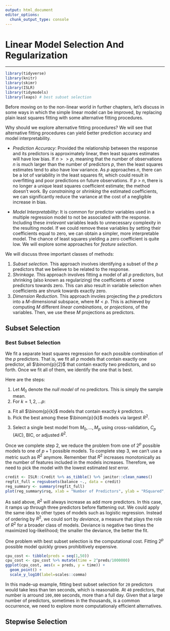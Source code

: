 ```yaml
---
output: html_document
editor_options: 
  chunk_output_type: console
---
```


# Linear Model Selection And Regularization

-----

```r
library(tidyverse)
library(knitr)
library(skimr)
library(ISLR)
library(tidymodels)
library(leaps) # best subset selection
```

Before moving on to the non-linear world in further chapters, let's discuss in some ways in which the simple linear model can be improved, by replacing plain least squares fitting with some alternative fitting procedures.

Why should we explore alternative fitting procedures? We will see that alternative fitting procedures can yield better prediction accuracy and model interpretability.

* *Prediction Accuracy*: Provided the relationship between the response and its predictors is approximately linear, then least squares estimates will have low bias. If $n >> p$, meaning that the number of observations $n$ is much larger than the number of predictors $p$, then the least squares estimates tend to also have low variance. As $p$ approaches $n$, there can be a lot of variability in the least squares fit, which could result in overfitting and poor predictions on future observations. If $p$ > $n$, there is no longer a unique least squares coefficient estimate; the method doesn't work. By *constraining* or *shrinking* the estimated coefficients, we can significantly reduce the variance at the cost of a negligible increase in bias.

* *Model Interpretability*: It is common for predictor variables used in a multiple regression model to not be associated with the response. Including these *irrelevant* variables leads to unnecessary complexity in the resulting model. If we could remove these variables by setting their coefficients equal to zero, we can obtain a simpler, more interpretable model. The chance of least squares yielding a zero coefficient is quite low. We will explore some approaches for *feature selection*.

We will discuss three important classes of methods:

1. *Subset selection.* This approach involves identifying a subset of the $p$ predictors that we believe to be related to the response. 
2. *Shrinkage.* This approach involves fitting a model of all $p$ predictors, but shrinking (also known as regularizing) the coefficients of some predictors towards zero. This can also result in variable selection when coefficients are shrunk towards exactly zero.
3. *Dimension Reduction*. This approach involes projecting the $p$ predictors into a $M$-dimensional subspace, where $M < p$. This is achieved by computing $M$ different *linear combinations*, or *projections*, of the variables. Then, we use these $M$ projections as predictors.

## Subset Selection

### Best Subset Selection

We fit a separate least squares regression for each possible combination of the $p$ predictors. That is, we fit all $p$ models that contain exactly one predictor, all $\binom{p}{2}$ that contain exactly two predictors, and so forth. Once we fit all of them, we identify the one that is best.

Here are the steps:

1. Let $M_0$ denote the *null model* of no predictors. This is simply the sample mean.
2. For $k = 1,2,...p$:
  a) Fit all $\binom{p}{k}$ models that contain exactly $k$ predictors.
  b) Pick the best among these $\binom{p}{k}$ models via largest $R^2$.
3. Select a single best model from $M_0,...,M_p$ using cross-validation, $C_p$ (AIC), BIC, or adjusted $R^2$.

Once we complete step 2, we reduce the problem from one of $2^p$ possible models to one of $p+1$ possible models. To complete step 3, we can't use a metric such as $R^2$ anymore. Remember that $R^2$ increases monotonically as the number of features included in the models increases. Therefore, we need to pick the model with the lowest estimated *test* error.

```r
credit <- ISLR::Credit %>% as_tibble() %>% janitor::clean_names()
regfit_full = regsubsets(balance ~., data = credit)
reg_summary <- summary(regfit_full)
plot(reg_summary$rsq, xlab = "Number of Predictors", ylab = "RSquared", type = "l")
```

As said above, $R^2$ will always increase as add more predictors. In this case, it ramps up through three predictors before flattening out. We could apply the same idea to other types of models such as logistic regression. Instead of ordering by $R^2$, we could sort by *deviance*, a measure that plays the role of $R^2$ for a broader class of models. Deviance is negative two times the maximized log-likelihood; the smaller the deviance, the better the fit.

One problem with best subset selection is the computational cost. Fitting $2^p$ possible model quickly grows prohibitively expensive.

```r
cpu_cost <- tibble(preds = seq(1,50))
cpu_cost <- cpu_cost %>% mutate(time = 2^preds/1000000)
ggplot(cpu_cost, aes(x = preds, y = time)) +
  geom_point() +
  scale_y_log10(label=scales::comma)
```

In this made-up example, fitting best subset selection for `20` predictors would take less than ten seconds, which is reasonable. At `40` predictors, that number is arround `100,000` seconds, more than a full day. Given that a large number of predictors, sometimes in the thousands, is a common occurrence, we need to explore more computationaly efficient alternatives.

## Stepwise Selection





